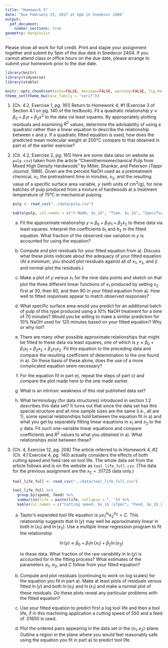 ```yaml
---
title: "Homework 5"
date: "Due February 23, 2017 at 5pm in Snedecor 2404"
output: 
  pdf_document:
    number_sections: true
geometry: margin=1in
---
```


Please show all work for full credit. Print and staple your assignment together and submit by 5pm of the due date in Snedecor 2404. If you cannot attend class or office hours on the due date, please arrange to submit your homework prior to the due date.

```r
library(knitr)
library(tidyverse)
library(xtable)

knitr::opts_chunk$set(echo=FALSE, message=FALSE, warning=FALSE, fig.height = 2)
theme_set(theme_bw(base_family = "serif"))
```

1. [Ch. 4.2, Exercise 1, pg. 161] Return to Homework 4, #1 (Exercise 3 of Section 4.1 on pg. 140 of the textbook). Fit a quadratic relationship $y \approx \beta_0 + \beta_1 x + \beta_2 x^2$ to the data via least squares. By appropriately plotting residuals and examining $R^2$ values, determine the advisability of using a quadratic rather than a linear equation to describe the relationship between $x$ and $y$. If a quadratic fitted equation is used, how does the predicted mean molecular weight at $200$°C compare to that obtained in part e) of the earlier exercise?

2. [Ch. 4.2, Exercise 2, pg. 161] Here are some data (also on website as `pulp.csv`) taken from the article "Chemithermomechanical Pulp from Mixed High Density Hardwoods" by Miller, Shankar, and Peterson (*Tappi Journal*, 1988). Given are the percent NaOH used as a pretreatment chemical, $x_1$, the pretreatment time in minutes, $x_2$, and the resulting value of a specific surface area variable, $y$ (with units of $\text{cm}^2$/g), for nine batches of pulp produced from a mixture of hardwoods at a treatment temperature of $75$°C in mechanical pulping.

    ```r
    pulp <- read_csv("../data/pulp.csv")
    
    kable(pulp, col.names = c("% NaOH, $x_1$", "Time, $x_2$", "Specific Surface Area, $y$"))
    ```
    
    a) Fit the approximate relationship $y\approx \beta_0 + \beta_1 x_1 + \beta_2 x_2$ to these data via least squares. Interpret the coefficients $b_1$ and $b_2$ in the fitted equation. What fraction of the observed raw variation in $y$ is accounted for using the equation?
    
    b) Compute and plot residuals for your fitted equation from a). Discuss what these plots indicate about the adequacy of your fitted equation. (At a minimum, you should plot residuals against all of $x_1$, $x_2$, and $\hat{y}$ and normal-plot the residuals.)
    
    c) Make a plot of $y$ versus $x_1$ for the nine data points and sketch on that plot the three different linear functions of $x_1$ produced by setting $x_2$ first at $30$, then $60$, and then $90$ in your fitted equation from a). How well to fitted responses appear to match observed responses?
    
    d) What specific surface area would you predict for an additional batch of pulp of this type produced using a $10$% NaOH treatment for a time of $70$ minutes? Would you be willing to make a similar prediction for $10$% NaOH used for $120$ minutes based on your fitted equation? Why or why not?
    
    e) There are many other possible approximate relationships that might be fitted to these data via least squares, one of which is $y \approx \beta_0 + \beta_1 x_1 + \beta_2 x_2 + \beta_3 x_1 x_2$. Fit this equation to the preceding data and compare the resulting coefficient of determination to the one found in a). On these basis of these alone, does the use of a more complicated equation seem necessary?
    
    f) For the equation fit in part e), repeat the steps of part c) and compare the plot made here to the one made earlier.
    
    g) What is an intrinsic weakness of this real published data set?
    
    h) What terminology (for data structures) introduced in section 1.2 describes this data set? It turns out that since the data set has this special structure and all nine sample sizes are the same (i.e., all are $1$), some special relationships hold between the equation fit in a) and what you get by separately fitting linear equations in $x_1$ and $x_2$ to the $y$ data. Fit such one-variable linear equations and compare coefficients and $R^2$ values to what you obtained in a). What relationships exist between these?
    
3. [Ch. 4, Exercise 12, pg. 208] The article referred to in Homework 4, #2 (Ch. 4.1 Exercise 4, pg. 140) actually considers the effects of both cutting speed and feed rate on tool life. The whole data set from the article follows and is on the website as `tool_life_full.csv`. (The data for the previous assignment are the $x_2 = .01725$ data only.)

    ```r
    tool_life_full <- read_csv("../data/tool_life_full.csv")
    
    tool_life_full %>%
      group_by(speed, feed) %>%
      summarise(life = paste(life, collapse = ", ")) %>%
      kable(col.names = c("Cutting speed, $x_1$ (sfpm)", "Feed, $x_2$ (ipr)", "Tool life, $y$ (min)"))
    ```
    
    a) Taylor's expanded tool life equation is $yx_1^{\alpha_1}x_2^{\alpha_2} = C$. This relationship suggests that $\ln(y)$ may well be approximately linear in both $\ln(x_1)$ and $\ln(x_2)$. Use a multiple linear regression program to fit the relationship
    
        $$
        \ln(y) \approx \beta_0 + \beta_1 \ln(x_1) + \beta_2 \ln(x_2)
        $$
        
        to these data. What fraction of the raw variability in $\ln(y)$ is accounted for in the fitting process? What estimates of the parameters $\alpha_1$, $\alpha_2$, and $C$ follow from your fitted equation?
        
    b) Compute and plot residuals (continuing to work on log scales) for the equation you fit in part a). Make at least plots of residuals versus fitted $\ln(y)$ and both $\ln(x_1)$ and $\ln(x_1)$ and make a normal plot of these residuals. Do these plots reveal any particular problems with the fitted equation?
    
    c) Use your fitted equation to predict first a log tool life and then a tool life, if in this machining application a cutting speed of $550$ and a feed of $.01650$ is used.
    
    d) Plot the ordered pairs appearing in the data set in the $(x_1, x_2)$-plane. Outline a region in the plane where you would feel reasonably safe using the equation you fit in part a) to predict tool life.


